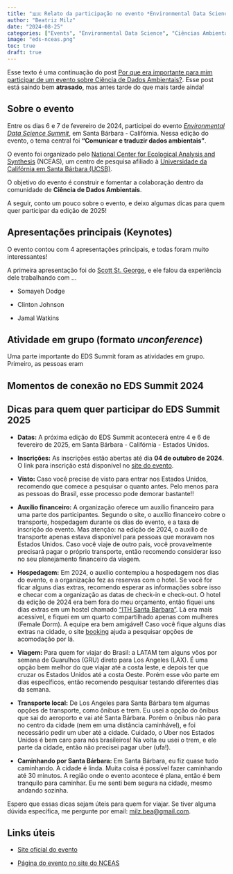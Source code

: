 ```yaml
---
title: "🇧🇷 Relato da participação no evento *Environmental Data Science Summit* - Parte 2"
author: "Beatriz Milz"
date: "2024-08-25"
categories: ["Events", "Environmental Data Science", "Ciências Ambientais", "Ciência de dados ambientais"]
image: "eds-nceas.png"
toc: true
draft: true
---
```


Esse texto é uma continuação do post [Por que era importante para mim participar de um evento sobre Ciência de Dados Ambientais?](/posts/2024-02-13-eds-summit-pt-1/pt/).  Esse post está saindo bem **atrasado**, mas antes tarde do que mais tarde ainda!

## Sobre o evento

Entre os dias 6 e 7 de fevereiro de 2024, participei do evento [*Environmental Data Science Summit*](https://eds-summit.github.io/), em Santa Bárbara - Califórnia. Nessa edição do evento, o tema central foi **"Comunicar e traduzir dados ambientais"**.

O evento foi organizado pelo [National Center for Ecological Analysis and Synthesis](https://www.nceas.ucsb.edu/) (NCEAS), um centro de pesquisa afiliado à [Universidade da Califórnia em Santa Bárbara (UCSB)](https://www.ucsb.edu/).

O objetivo do evento é construir e fomentar a colaboração dentro da comunidade de **Ciência de Dados Ambientais**. 

A seguir, conto um pouco sobre o evento, e deixo algumas dicas para quem quer participar da edição de 2025!

## Apresentações principais (Keynotes)

O evento contou com 4 apresentações principais, e todas foram muito interessantes!

A primeira apresentação foi do [Scott St. George](https://www.linkedin.com/in/stgeorgescott/), e ele falou da experiência dele trabalhando com ...

- Somayeh Dodge

- Clinton Johnson

- Jamal Watkins


## Atividade em grupo (formato *unconference*)

Uma parte importante do EDS Summit foram as atividades em grupo.
Primeiro, as pessoas eram 

## Momentos de conexão no EDS Summit 2024



## Dicas para quem quer participar do EDS Summit 2025

- **Datas:** A próxima edição do EDS Summit acontecerá entre 4 e 6 de fevereiro de 2025, em Santa Bárbara - Califórnia - Estados Unidos.

- **Inscrições:** As inscrições estão abertas até dia **04 de outubro de 2024**. O link para inscrição está disponível no [site do evento](https://eds-summit.github.io/).

- **Visto:** Caso você precise de visto para entrar nos Estados Unidos, recomendo que comece a pesquisar o quanto antes. Pelo menos para as pessoas do Brasil, esse processo pode demorar bastante!!

- **Auxílio financeiro:** A organização oferece um auxílio financeiro para uma parte dos participantes. Segundo o site, o auxílio financeiro cobre o transporte, hospedagem durante os dias do evento, e a taxa de inscrição do evento. Mas atenção: na edição de 2024, o auxílio de transporte apenas estava disponível para pessoas que moravam nos Estados Unidos. Caso você viaje de outro país, você provavelmente precisará pagar o próprio transporte, então recomendo considerar isso no seu planejamento financeiro da viagem.

- **Hospedagem:** Em 2024, o auxílio contemplou a hospedagem nos dias do evento, e a organização fez as reservas com o hotel. Se você for ficar alguns dias extras, recomendo esperar as informações sobre isso e checar com a organização as datas de check-in e check-out. O hotel da edição de 2024 era bem fora do meu orçamento, então fiquei uns dias extras em um hostel chamado ["ITH Santa Barbara"](https://ithhostels.com/ith-santa-barbara-hostel-availability/). Lá era mais acessível, e fiquei em um quarto compartilhado apenas com mulheres (Female Dorm). A equipe era bem amigável! Caso você fique alguns dias extras na cidade, o site [booking](https://www.booking.com/) ajuda a pesquisar opções de acomodação por lá.

- **Viagem:** Para quem for viajar do Brasil: a LATAM tem alguns vôos por semana de Guarulhos (GRU) direto para Los Angeles (LAX). É uma opção bem melhor do que viajar até a costa leste, e depois ter que cruzar os Estados Unidos até a costa Oeste. Porém esse vôo parte em dias específicos, então recomendo pesquisar testando diferentes dias da semana. 

- **Transporte local:** De Los Angeles para Santa Bárbara tem algumas opções de transporte, como ônibus e trem. Eu usei a opção do ônibus que sai do aeroporto e vai até Santa Bárbara. Porém o ônibus não para no centro da cidade (nem em uma distância caminhável), e foi necessário pedir um uber até a cidade. Cuidado, o Uber nos Estados Unidos é bem caro para nós brasileiros! Na volta eu usei o trem, e ele parte da cidade, então não precisei pagar uber (ufa!).

- **Caminhando por Santa Bárbara:** Em Santa Bárbara, eu fiz quase tudo caminhando. A cidade é linda. Muita coisa é possível fazer caminhando até 30 minutos. A região onde o evento acontece é plana, então é bem tranquilo para caminhar. Eu me senti bem segura na cidade, mesmo andando sozinha. 

Espero que essas dicas sejam úteis para quem for viajar. Se tiver alguma dúvida específica, me pergunte por email: <milz.bea@gmail.com>.


## Links úteis

-   [Site oficial do evento](https://eds-summit.github.io/)

-   [Página do evento no site do NCEAS](https://www.nceas.ucsb.edu/environmental-data-science-summit)
